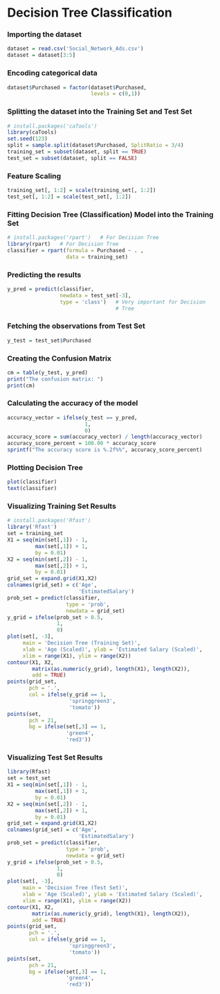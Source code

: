 # Decision Tree Classification


### Importing the dataset
```r
dataset = read.csv('Social_Network_Ads.csv')
dataset = dataset[3:5]
```


### Encoding categorical data
```r
dataset$Purchased = factor(dataset$Purchased,
                           levels = c(0,1)) 
```


### Splitting the dataset into the Training Set and Test Set
```r
# install.packages('caTools')
library(caTools)
set.seed(123)
split = sample.split(dataset$Purchased, SplitRatio = 3/4)
training_set = subset(dataset, split == TRUE)
test_set = subset(dataset, split == FALSE)
```


### Feature Scaling
```r
training_set[, 1:2] = scale(training_set[, 1:2])
test_set[, 1:2] = scale(test_set[, 1:2])
```


### Fitting Decision Tree (Classification) Model into the Training Set
```r
# install.packages('rpart')   # For Decision Tree
library(rpart)   # For Decision Tree
classifier = rpart(formula = Purchased ~ . ,
                   data = training_set)
```


### Predicting the results
```r
y_pred = predict(classifier,
                 newdata = test_set[-3],
                 type = 'class')   # Very important for Decision
                                   # Tree
```


### Fetching the observations from Test Set
```r
y_test = test_set$Purchased
```


### Creating the Confusion Matrix 
```r
cm = table(y_test, y_pred)
print("The confusion matrix: ")
print(cm)
```


### Calculating the accuracy of the model
```r
accuracy_vector = ifelse(y_test == y_pred,
                         1,
                         0)
accuracy_score = sum(accuracy_vector) / length(accuracy_vector)
accuracy_score_percent = 100.00 * accuracy_score
sprintf("The accuracy score is %.2f%%", accuracy_score_percent)
```


### Plotting Decision Tree
```r
plot(classifier)
text(classifier)
```


### Visualizing Training Set Results
```r

# install.packages('Rfast')
library('Rfast')
set = training_set
X1 = seq(min(set[,1]) - 1,
         max(set[,1]) + 1,
         by = 0.01)
X2 = seq(min(set[,2]) - 1,
         max(set[,2]) + 1,
         by = 0.01)
grid_set = expand.grid(X1,X2)
colnames(grid_set) = c('Age',
                       'EstimatedSalary')
prob_set = predict(classifier,
                   type = 'prob',
                   newdata = grid_set)
y_grid = ifelse(prob_set > 0.5,
                1,
                0)
plot(set[, -3],
     main = 'Decision Tree (Training Set)',
     xlab = 'Age (Scaled)', ylab = 'Estimated Salary (Scaled)',
     xlim = range(X1), ylim = range(X2))
contour(X1, X2, 
        matrix(as.numeric(y_grid), length(X1), length(X2)),
        add = TRUE)
points(grid_set, 
       pch = '.',
       col = ifelse(y_grid == 1,
                    'springgreen3',
                    'tomato'))
points(set,
       pch = 21,
       bg = ifelse(set[,3] == 1,
                   'green4',
                   'red3'))
```


### Visualizing Test Set Results
```r
library(Rfast)
set = test_set
X1 = seq(min(set[,1]) - 1,
         max(set[,1]) + 1,
         by = 0.01)
X2 = seq(min(set[,2]) - 1,
         max(set[,2]) + 1,
         by = 0.01)
grid_set = expand.grid(X1,X2)
colnames(grid_set) = c('Age',
                       'EstimatedSalary')
prob_set = predict(classifier,
                   type = 'prob',
                   newdata = grid_set)
y_grid = ifelse(prob_set > 0.5,
                1,
                0)
plot(set[, -3],
     main = 'Decision Tree (Test Set)',
     xlab = 'Age (Scaled)', ylab = 'Estimated Salary (Scaled)',
     xlim = range(X1), ylim = range(X2))
contour(X1, X2, 
        matrix(as.numeric(y_grid), length(X1), length(X2)),
        add = TRUE)
points(grid_set, 
       pch = '.',
       col = ifelse(y_grid == 1,
                    'springgreen3',
                    'tomato'))
points(set,
       pch = 21,
       bg = ifelse(set[,3] == 1,
                   'green4',
                   'red3'))
```
